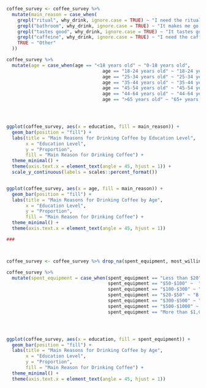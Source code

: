 ```{r}
coffee_survey <- coffee_survey %>%
  mutate(main_reason = case_when(
    grepl("ritual", why_drink, ignore.case = TRUE) ~ "I need the ritual",
    grepl("bathroom", why_drink, ignore.case = TRUE) ~ "It makes me go to the bathroom",
    grepl("tastes good", why_drink, ignore.case = TRUE) ~ "It tastes good",
    grepl("caffeine", why_drink, ignore.case = TRUE) ~ "I need the caffeine",
    TRUE ~ "Other"
  ))

coffee_survey %>%
  mutate(age = case_when(age == "<18 years old" ~ "0-18 years old",
                                   age == "18-24 years old" ~ "18-24 years old",
                                   age == "25-34 years old" ~ "25-34 years old",
                                   age == "35-44 years old" ~ "35-44 years old",
                                   age == "45-54 years old" ~ "45-54 years old",
                                   age == "44-64 years old" ~ "44-64 years old",
                                   age == ">65 years old" ~ "65+ years old")) -> coffee_survey




ggplot(coffee_survey, aes(x = education, fill = main_reason)) +
  geom_bar(position = "fill") +
  labs(title = "Main Reasons for Drinking Coffee by Education Level",
       x = "Education Level",
       y = "Proportion",
       fill = "Main Reason for Drinking Coffee") +
  theme_minimal() +
  theme(axis.text.x = element_text(angle = 45, hjust = 1)) +
  scale_y_continuous(labels = scales::percent_format())


ggplot(coffee_survey, aes(x = age, fill = main_reason)) +
  geom_bar(position = "fill") +
  labs(title = "Main Reasons for Drinking Coffee by Age",
       x = "Education Level",
       y = "Proportion",
       fill = "Main Reason for Drinking Coffee") +
  theme_minimal() +
  theme(axis.text.x = element_text(angle = 45, hjust = 1)) 

###



coffee_survey <- coffee_survey %>% drop_na(spent_equipment, most_willing)

coffee_survey %>%
  mutate(spent_equipment = case_when(spent_equipment == "Less than $20" ~ "A. $0-20",
                                     spent_equipment == "$50-$100" ~  "C. $50-$100",
                                     spent_equipment == "$100-$300" ~ "D. $100-$300",
                                     spent_equipment == "$20-$50" ~ "B. $20-$50",
                                     spent_equipment == "$300-$500" ~ "E. $300-$500",
                                     spent_equipment == "$500-$1000" ~ "F. $500-$1000",
                                     spent_equipment == "More than $1,000" ~ "G. $1000 +")) -> coffee_survey




ggplot(coffee_survey, aes(x = education, fill = spent_equipment)) +
  geom_bar(position = "fill") +
  labs(title = "Main Reasons for Drinking Coffee by Age",
       x = "Education Level",
       y = "Proportion",
       fill = "Main Reason for Drinking Coffee") +
  theme_minimal() +
  theme(axis.text.x = element_text(angle = 45, hjust = 1)) 










```

